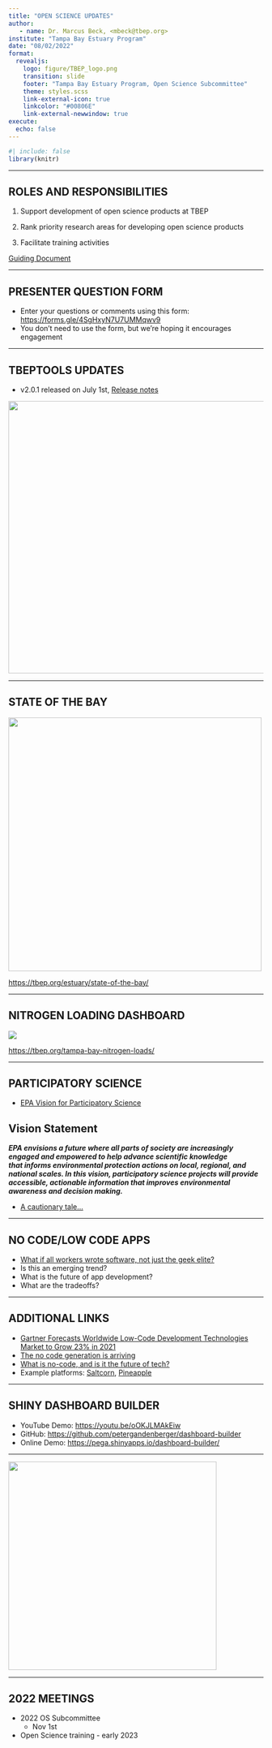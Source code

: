 ```yaml
---
title: "OPEN SCIENCE UPDATES"
author: 
   - name: Dr. Marcus Beck, <mbeck@tbep.org>
institute: "Tampa Bay Estuary Program"
date: "08/02/2022"
format:
  revealjs:
    logo: figure/TBEP_logo.png
    transition: slide
    footer: "Tampa Bay Estuary Program, Open Science Subcommittee"
    theme: styles.scss
    link-external-icon: true
    linkcolor: "#00806E"
    link-external-newwindow: true
execute:
  echo: false
---
```


```r
#| include: false
library(knitr)
```

------------------------------------------------------------------------

## ROLES AND RESPONSIBILITIES

1.  Support development of open science products at TBEP

2.  Rank priority research areas for developing open science products

3.  Facilitate training activities

[Guiding Document](https://docs.google.com/document/d/1w6dVTwfYYDRVzGPXy0jyHxV4mwOutEY_ISMP1oAdZ_c/edit)

------------------------------------------------------------------------

## PRESENTER QUESTION FORM

-   Enter your questions or comments using this form: <https://forms.gle/4SgHxyN7U7UMMqwv9>
-   You don't need to use the form, but we're hoping it encourages engagement

------------------------------------------------------------------------

## TBEPTOOLS UPDATES

-   v2.0.1 released on July 1st, [Release notes](https://github.com/tbep-tech/tbeptools/releases/tag/v2.0.1)

![](figure/colorscheme.png){width="537"}

------------------------------------------------------------------------

## STATE OF THE BAY

![](figure/sob2022.png){fig-align="center" width="500"}

<https://tbep.org/estuary/state-of-the-bay/>

------------------------------------------------------------------------

## NITROGEN LOADING DASHBOARD

![](figure/TN-summary.png){fig-align="center"}

<https://tbep.org/tampa-bay-nitrogen-loads/>

------------------------------------------------------------------------

## PARTICIPATORY SCIENCE

-   [EPA Vision for Participatory Science](https://www.epa.gov/participatory-science/epa-vision-participatory-science)

::: callout-note
## Vision Statement

***EPA envisions a future where all parts of society are increasingly engaged and empowered to help advance scientific knowledge that informs environmental protection actions on local, regional, and national scales. In this vision, participatory science projects will provide accessible, actionable information that improves environmental awareness and decision making.***
:::

-   [A cautionary tale...](https://pubs.acs.org/doi/abs/10.1021/es980711l)

------------------------------------------------------------------------

## NO CODE/LOW CODE APPS

-   [What if all workers wrote software, not just the geek elite?](https://www.economist.com/business/2022/01/29/what-if-all-workers-wrote-software-not-just-the-geek-elite)
-   Is this an emerging trend?
-   What is the future of app development?
-   What are the tradeoffs?

------------------------------------------------------------------------

## ADDITIONAL LINKS

-   [Gartner Forecasts Worldwide Low-Code Development Technologies Market to Grow 23% in 2021](https://www.gartner.com/en/newsroom/press-releases/2021-02-15-gartner-forecasts-worldwide-low-code-development-technologies-market-to-grow-23-percent-in-2021)
-   [The no code generation is arriving](https://techcrunch.com/2020/10/26/the-no-code-generation-is-arriving/)
-   [What is no-code, and is it the future of tech?](https://www.howtogeek.com/768170/what-is-no-code-and-is-it-the-future-of-tech/)
-   Example platforms: [Saltcorn](https://saltcorn.com/), [Pineapple](https://www.pineapple.build/)

------------------------------------------------------------------------

## SHINY DASHBOARD BUILDER

-   YouTube Demo: <https://youtu.be/oOKJLMAkEiw>
-   GitHub: <https://github.com/petergandenberger/dashboard-builder>
-   Online Demo: <https://pega.shinyapps.io/dashboard-builder/>

------------------------------------------------------------------------

![](figure/htmlpsychopath.PNG){fig-align="center" width="411"}

------------------------------------------------------------------------

## 2022 MEETINGS

-   2022 OS Subcommittee
    -   Nov 1st
-   Open Science training - early 2023
